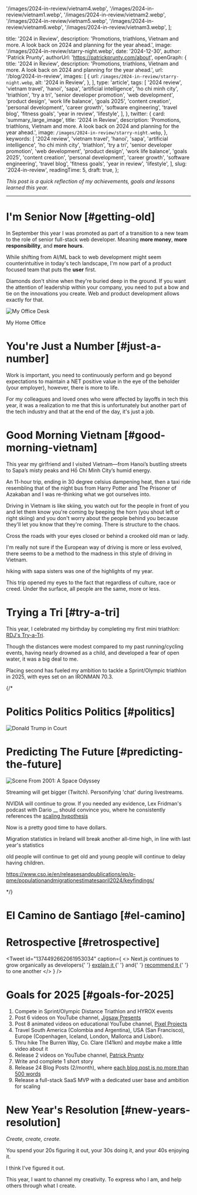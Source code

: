 
  '/images/2024-in-review/vietnam4.webp',
  '/images/2024-in-review/vietnam1.webp',
  '/images/2024-in-review/vietnam2.webp',
  '/images/2024-in-review/vietnam5.webp',
  '/images/2024-in-review/vietnam6.webp',
  '/images/2024-in-review/vietnam3.webp',
];

  title: '2024 in Review',
  description:
    'Promotions, triathlons, Vietnam and more. A look back on 2024 and planning for the year ahead.',
  image: '/images/2024-in-review/starry-night.webp',
  date: '2024-12-30',
  author: 'Patrick Prunty',
  authorUrl: 'https://patrickprunty.com/about',
  openGraph: {
    title: '2024 in Review',
    description:
      'Promotions, triathlons, Vietnam and more. A look back on 2024 and planning for the year ahead.',
    url: '/blog/2024-in-review',
    images: [
      {
        url: `/images/2024-in-review/starry-night.webp`,
        alt: '2024 in Review',
      },
    ],
    type: 'article',
    tags: [
      '2024 review',
      'vietnam travel',
      'hanoi',
      'sapa',
      'artificial intelligence',
      'ho chi minh city',
      'triathlon',
      'try a tri',
      'senior developer promotion',
      'web development',
      'product design',
      'work life balance',
      'goals 2025',
      'content creation',
      'personal development',
      'career growth',
      'software engineering',
      'travel blog',
      'fitness goals',
      'year in review',
      'lifestyle',
    ],
  },
  twitter: {
    card: 'summary_large_image',
    title: '2024 in Review',
    description:
      'Promotions, triathlons, Vietnam and more. A look back on 2024 and planning for the year ahead.',
    image: `/images/2024-in-review/starry-night.webp`,
  },
  keywords: [
    '2024 review',
    'vietnam travel',
    'hanoi',
    'sapa',
    'artificial intelligence',
    'ho chi minh city',
    'triathlon',
    'try a tri',
    'senior developer promotion',
    'web development',
    'product design',
    'work life balance',
    'goals 2025',
    'content creation',
    'personal development',
    'career growth',
    'software engineering',
    'travel blog',
    'fitness goals',
    'year in review',
    'lifestyle',
  ],
  slug: '2024-in-review',
  readingTime: 5,
  draft: true,
};

_This post is a quick reflection of my achievements, goals and lessons learned this year._

---

# I'm Senior Now [#getting-old]

In September this year I was promoted as part of a transition to a new team to the role
of senior full-stack web developer. Meaning **more money**, **more responsibility**, and **more hours**.

While shifting from AI/ML back to web development might seem counterintuitive in today's tech landscape,
I'm now part of a product focused team that puts the **user** first.

Diamonds don't shine when they're buried deep in the ground.
If you want the attention of leadership within your company, you need to put a bow and tie on the innovations you create. Web
and product development allows exactly for that.

![My Office Desk](/images/2024-in-review/desk.webp)

<Caption>My Home Office</Caption>

# You're Just a Number [#just-a-number]

Work is important, you need to continuously perform and go
beyond expectations to maintain a NET
positive value in the eye of the beholder (your employer), however, there is more to life.

For my colleagues and loved ones who were affected by layoffs in tech this year, it was a realization to
me that this is unfortunately but another part of the tech industry and that at the end of the day, it's just a job.

# Good Morning Vietnam [#good-morning-vietnam]

This year my girlfriend and I visited Vietnam—from Hanoi’s bustling streets to Sapa’s misty peaks and Hồ Chí Minh City’s humid energy.

An 11-hour trip, ending in 30 degree celsius dampening heat, then a taxi ride resembling that of the night
bus from Harry Potter and The Prisoner of Azakaban and I was re-thinking what we got ourselves into.

Driving in Vietnam is like skiing, you
watch out for the people in front of you and let them know you're coming by beeping the horn (you shout left or right skiing)
and you don't worry about the people behind you because they'll let you know that they're coming. There is structure to the chaos.

Cross the roads with your eyes closed or behind a crooked old man or lady.

I'm really not sure if the European way of driving is more or less evolved, there seems to be a method to the madness
in this style of driving in Vietnam.

hiking with sapa sisters was one of the highlights of my year.

This trip opened my eyes to the fact that regardless of culture, race or creed.
Under the surface, all people are the same, more or less.

<PhotoGrid images={vietnamImages} />

# Trying a Tri [#try-a-tri]

This year, I celebrated my birthday by completing my first mini triathlon: [RDJ's Try-a-Tri](https://www.dublincitytriathlon.com/).

Though the distances were modest compared to my past running/cycling events, having
nearly drowned as a child, and developed a fear of open water, it was a big deal to me.

Placing second has fueled my ambition to tackle a Sprint/Olympic triathlon in 2025, with eyes set on an IRONMAN 70.3.

<Strava activityId="12229188198"/>
{/*

# Politics Politics Politics [#politics]

![Donald Trump in Court](/images/2024-in-review/trump.webp)

# Predicting The Future [#predicting-the-future]

![Scene From 2001: A Space Odyssey](/images/space-odyssey.webp)

Streaming will get bigger (Twitch). Personifying 'chat' during livestreams.

NVIDIA will continue to grow. If you needed any evidence, Lex Fridman's podcast with Dario \_\_ should convince you, where
he consistently references the [scaling hypothesis]()

Now is a pretty good time to have dollars.

Migration statistics in Ireland will break another all-time high, in line with last year's statistics

old people will continue to get old and young people will continue to delay having children.

https://www.cso.ie/en/releasesandpublications/ep/p-pme/populationandmigrationestimatesapril2024/keyfindings/

\*/}

# El Camino de Santiago [#el-camino]

# Retrospective [#retrospective]

<Tweet
  id="1374492662061953034"
  caption={
    <>
      Next.js continues to grow organically as developers{' '}
      <a href="https://twitter.com/vincentchw/status/1392775589094838277">
        explain it
      </a>{' '}
      and{' '}
      <a href="https://twitter.com/vadim_kravcenko/status/1401937274972037122">
        recommend it
      </a>{' '}
      to one another
    </>
  }
/>

# Goals for 2025 [#goals-for-2025]

1. Compete in Sprint/Olympic Distance Triathlon and HYROX events
2. Post 6 videos on YouTube channel, [Jigsaw Presents](https://www.youtube.com/channel/UCx8iHEGQMyeInLgPQ81-EJA?sub_confirmation=1)
3. Post 8 animated videos on educational YouTube channel, [Pixel Projects](https://www.youtube.com/channel/UC5OToaksgWe-pjkgqPkUZkw?sub_confirmation=1)
4. Travel South America (Colombia and Argentina), USA (San Francisco), Europe (Copenhagen, Iceland, London, Mallorca and Lisbon).
5. Thru hike The Burren Way, Co. Clare (141km) and _maybe_ make a little video about it
6. Release 2 videos on YouTube channel, [Patrick Prunty](https://www.youtube.com/@patrickprunty?sub_confirmation=1)
7. Write and complete 1 short story
8. Release 24 Blog Posts (2/month), where [each blog post is no more than 500 words](/#blog)
9. Release a full-stack SaaS MVP with a dedicated user base and ambition for scaling

# New Year's Resolution [#new-years-resolution]

_Create, create, create._

You spend your 20s figuring it out, your 30s doing it, and your 40s enjoying it.

I think I've figured it out.

This year, I want to channel my creativity. To express who I am, and help others through what I create.

